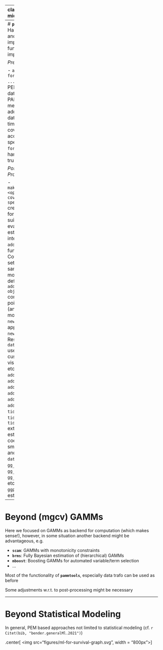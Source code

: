
---
class: inverse, middle, center

.center[
.font150[
**4. Summary and Outlook**
]
]

<html>
  <div style='float:left'></div>
  <hr color='#005500' size=2px width=900px>
</html>


---
# **`pammtools`**: Hazard, Density and Survival ... important utility functions are implemented

*Pre-Processing*:

- `as_ped(data, formula, cut, ...)` creates PED-formatted data suitable for PAMMs.
Also merges additional datasets for time-dependent covariates according to the specification in `formula` and handles left-truncation.

*Post-Processing*:

- `make_newdata(x, <optional covariate specifications>)` creates PED-formatted data suitable for evaluating PAMM estimates for all intervals using `add_???`-functions.
  Covariates are set to their sample means or modes by default.
- `add_???(newdata, object)` computes PAMM point estimates (and CIs) from a model `object` on `newdata` and appends them to `newdata`.  Resulting `data.frame` useful for custom visualizations etc.
   Flavors: `add_surv_prob`, `add_hazard`, `add_cumu_hazard`, `add_cif`, `add_term`, `add_trans_prob`
- `tidy_fixed()`, `tidy_re()`, `tidy_smooth()` extract estimated coefficients / smooth effects and CIs as clean `data.frames`
- `gg_fixed()`, `gg_smooth()`, `gg_slice()`, ... etc for direct `ggplot2` viz of estimates



---
# Beyond (mgcv) GAMMs

Here we focused on GAMMs as backend for computation (which makes sense!), however, in some situation another backend might be advantageous, e.g.

- **`scam`**: GAMMs with monotonicity constraints
- **`brms`**: Fully Bayesian estimation of (hierarchical) GAMMs
- **`mboost`**: Boosting GAMMs for automated variable/term selection
- ...

Most of the functionality of **`pammtools`**, especially data trafo can be used as before

Some adjustments w.r.t. to post-processing might be necessary


---
# Beyond Statistical Modeling

In general, PEM based approaches not limited to statistical modeling (cf. `r Citet(bib, "bender.generalMl.2021")`)


.center[
<img src="figures/ml-for-survival-graph.svg", width = "800px">
]


